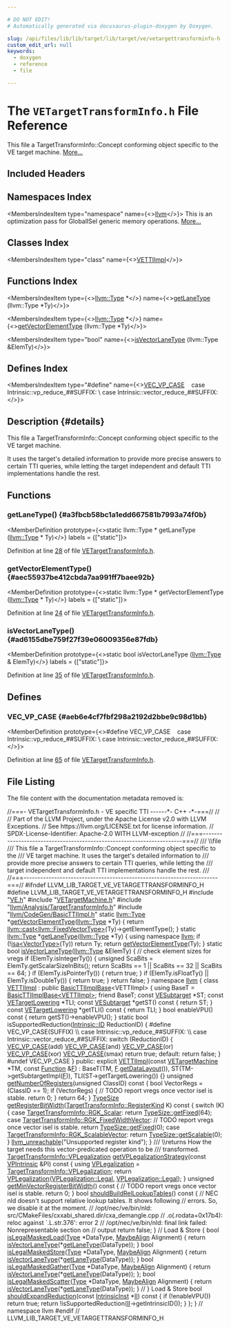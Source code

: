 ```yaml
---

# DO NOT EDIT!
# Automatically generated via docusaurus-plugin-doxygen by Doxygen.

slug: /api/files/lib/lib/target/lib/target/ve/vetargettransforminfo-h
custom_edit_url: null
keywords:
  - doxygen
  - reference
  - file

---
```





# The `VETargetTransformInfo.h` File Reference

<DoxygenPage pluginConfig={pluginConfig}>

This file a TargetTransformInfo::Concept conforming object specific to the VE target machine. <a href="#details">More...</a>

## Included Headers

<IncludesList>
<IncludesListItem
  filePath="VE.h"
  permalink="/docs/api/files/lib/lib/target/lib/target/ve/ve-h"
  isLocal="true" />
<IncludesListItem
  filePath="VETargetMachine.h"
  permalink="/docs/api/files/lib/lib/target/lib/target/ve/vetargetmachine-h"
  isLocal="true" />
<IncludesListItem
  filePath="llvm/Analysis/TargetTransformInfo.h"
  permalink="/docs/api/files/include/include/llvm/include/llvm/analysis/targettransforminfo-h"
  isLocal="true" />
<IncludesListItem
  filePath="llvm/CodeGen/BasicTTIImpl.h"
  permalink="/docs/api/files/include/include/llvm/include/llvm/codegen/basicttiimpl-h"
  isLocal="true" />
</IncludesList>

## Namespaces Index

<MembersIndex>

<MembersIndexItem
  type="namespace"
  name={<><a href="/docs/api/namespaces/llvm">llvm</a></>}>
This is an optimization pass for GlobalISel generic memory operations. <a href="/docs/api/namespaces/llvm/#details">More...</a>
</MembersIndexItem>

</MembersIndex>

## Classes Index

<MembersIndex>

<MembersIndexItem
  type="class"
  name={<><a href="/docs/api/classes/llvm/vettiimpl">VETTIImpl</a></>}>
</MembersIndexItem>

</MembersIndex>

## Functions Index

<MembersIndex>

<MembersIndexItem
  type={<><a href="/docs/api/classes/llvm/type">llvm::Type</a> &#42;</>}
  name={<><a href="#a3fbcb58bc1a1edd667581b7993a74f0b">getLaneType</a> (llvm::Type &#42;Ty)</>}>
</MembersIndexItem>

<MembersIndexItem
  type={<><a href="/docs/api/classes/llvm/type">llvm::Type</a> &#42;</>}
  name={<><a href="#aec55937be412cbda7aa991ff7baee92b">getVectorElementType</a> (llvm::Type &#42;Ty)</>}>
</MembersIndexItem>

<MembersIndexItem
  type="bool"
  name={<><a href="#ad6155dbe759f27f39e06009356e87fdb">isVectorLaneType</a> (llvm::Type &amp;ElemTy)</>}>
</MembersIndexItem>

</MembersIndex>

## Defines Index

<MembersIndex>

<MembersIndexItem
  type="#define"
  name={<><a href="#aeb6e4cf7fbf298a2192d2bbe9c98d1bb">VEC&#95;VP&#95;CASE</a>&nbsp;&nbsp;&nbsp;  case Intrinsic::vp&#95;reduce&#95;##SUFFIX:                                          \\
  case Intrinsic::vector&#95;reduce&#95;##SUFFIX:</>}>
</MembersIndexItem>

</MembersIndex>

## Description {#details}

This file a TargetTransformInfo::Concept conforming object specific to the VE target machine.

It uses the target&#39;s detailed information to provide more precise answers to certain TTI queries, while letting the target independent and default TTI implementations handle the rest.

<SectionDefinition>

## Functions

### getLaneType() {#a3fbcb58bc1a1edd667581b7993a74f0b}

<MemberDefinition
  prototype={<>static llvm::Type &#42; getLaneType (<a href="/docs/api/classes/llvm/type">llvm::Type</a> &#42; Ty)</>}
  labels = {["static"]}>

Definition at line <a href="#l00028">28</a> of file <a href="/docs/api/files/lib/lib/target/lib/target/ve/vetargettransforminfo-h">VETargetTransformInfo.h</a>.
</MemberDefinition>

### getVectorElementType() {#aec55937be412cbda7aa991ff7baee92b}

<MemberDefinition
  prototype={<>static llvm::Type &#42; getVectorElementType (<a href="/docs/api/classes/llvm/type">llvm::Type</a> &#42; Ty)</>}
  labels = {["static"]}>

Definition at line <a href="#l00024">24</a> of file <a href="/docs/api/files/lib/lib/target/lib/target/ve/vetargettransforminfo-h">VETargetTransformInfo.h</a>.
</MemberDefinition>

### isVectorLaneType() {#ad6155dbe759f27f39e06009356e87fdb}

<MemberDefinition
  prototype={<>static bool isVectorLaneType (<a href="/docs/api/classes/llvm/type">llvm::Type</a> &amp; ElemTy)</>}
  labels = {["static"]}>

Definition at line <a href="#l00035">35</a> of file <a href="/docs/api/files/lib/lib/target/lib/target/ve/vetargettransforminfo-h">VETargetTransformInfo.h</a>.
</MemberDefinition>

</SectionDefinition>

<SectionDefinition>

## Defines

### VEC&#95;VP&#95;CASE {#aeb6e4cf7fbf298a2192d2bbe9c98d1bb}

<MemberDefinition
  prototype={<>#define VEC&#95;VP&#95;CASE&nbsp;&nbsp;&nbsp;  case Intrinsic::vp&#95;reduce&#95;##SUFFIX:                                          \\
  case Intrinsic::vector&#95;reduce&#95;##SUFFIX:</>}>

Definition at line <a href="#l00065">65</a> of file <a href="/docs/api/files/lib/lib/target/lib/target/ve/vetargettransforminfo-h">VETargetTransformInfo.h</a>.
</MemberDefinition>

</SectionDefinition>

## File Listing

The file content with the documentation metadata removed is:

<ProgramListing>

<Link id="l00001" /><CodeLine lineNumber="1"><Highlight kind="comment">//===- VETargetTransformInfo.h - VE specific TTI ------&#42;- C++ -&#42;-===//</Highlight><Highlight kind="normal"></Highlight></CodeLine>
<Link id="l00002" /><CodeLine lineNumber="2"><Highlight kind="normal"></Highlight><Highlight kind="comment">//</Highlight><Highlight kind="normal"></Highlight></CodeLine>
<Link id="l00003" /><CodeLine lineNumber="3"><Highlight kind="normal"></Highlight><Highlight kind="comment">// Part of the LLVM Project, under the Apache License v2.0 with LLVM Exceptions.</Highlight><Highlight kind="normal"></Highlight></CodeLine>
<Link id="l00004" /><CodeLine lineNumber="4"><Highlight kind="normal"></Highlight><Highlight kind="comment">// See https://llvm.org/LICENSE.txt for license information.</Highlight><Highlight kind="normal"></Highlight></CodeLine>
<Link id="l00005" /><CodeLine lineNumber="5"><Highlight kind="normal"></Highlight><Highlight kind="comment">// SPDX-License-Identifier: Apache-2.0 WITH LLVM-exception</Highlight><Highlight kind="normal"></Highlight></CodeLine>
<Link id="l00006" /><CodeLine lineNumber="6"><Highlight kind="normal"></Highlight><Highlight kind="comment">//</Highlight><Highlight kind="normal"></Highlight></CodeLine>
<Link id="l00007" /><CodeLine lineNumber="7"><Highlight kind="normal"></Highlight><Highlight kind="comment">//===----------------------------------------------------------------------===//</Highlight><Highlight kind="comment"></Highlight></CodeLine>
<Link id="l00008" /><CodeLine lineNumber="8"><Highlight kind="comment">/// \\file</Highlight></CodeLine>
<Link id="l00009" /><CodeLine lineNumber="9"><Highlight kind="comment">/// This file a TargetTransformInfo::Concept conforming object specific to the</Highlight></CodeLine>
<Link id="l00010" /><CodeLine lineNumber="10"><Highlight kind="comment">/// VE target machine. It uses the target&#39;s detailed information to</Highlight></CodeLine>
<Link id="l00011" /><CodeLine lineNumber="11"><Highlight kind="comment">/// provide more precise answers to certain TTI queries, while letting the</Highlight></CodeLine>
<Link id="l00012" /><CodeLine lineNumber="12"><Highlight kind="comment">/// target independent and default TTI implementations handle the rest.</Highlight></CodeLine>
<Link id="l00013" /><CodeLine lineNumber="13"><Highlight kind="comment">///</Highlight><Highlight kind="normal"></Highlight></CodeLine>
<Link id="l00014" /><CodeLine lineNumber="14"><Highlight kind="normal"></Highlight><Highlight kind="comment">//===----------------------------------------------------------------------===//</Highlight><Highlight kind="normal"></Highlight></CodeLine>
<Link id="l00015" /><CodeLine lineNumber="15"><Highlight kind="normal"></Highlight></CodeLine>
<Link id="l00016" /><CodeLine lineNumber="16"><Highlight kind="normal"></Highlight><Highlight kind="preprocessor">#ifndef LLVM&#95;LIB&#95;TARGET&#95;VE&#95;VETARGETTRANSFORMINFO&#95;H</Highlight><Highlight kind="normal"></Highlight></CodeLine>
<Link id="l00017" /><CodeLine lineNumber="17"><Highlight kind="normal"></Highlight><Highlight kind="preprocessor">#define LLVM&#95;LIB&#95;TARGET&#95;VE&#95;VETARGETTRANSFORMINFO&#95;H</Highlight><Highlight kind="normal"></Highlight></CodeLine>
<Link id="l00018" /><CodeLine lineNumber="18"><Highlight kind="normal"></Highlight></CodeLine>
<Link id="l00019" /><CodeLine lineNumber="19"><Highlight kind="normal"></Highlight><Highlight kind="preprocessor">#include &quot;<a href="/docs/api/files/lib/lib/target/lib/target/ve/ve-h">VE.h</a>&quot;</Highlight><Highlight kind="normal"></Highlight></CodeLine>
<Link id="l00020" /><CodeLine lineNumber="20"><Highlight kind="normal"></Highlight><Highlight kind="preprocessor">#include &quot;<a href="/docs/api/files/lib/lib/target/lib/target/ve/vetargetmachine-h">VETargetMachine.h</a>&quot;</Highlight><Highlight kind="normal"></Highlight></CodeLine>
<Link id="l00021" /><CodeLine lineNumber="21"><Highlight kind="normal"></Highlight><Highlight kind="preprocessor">#include &quot;<a href="/docs/api/files/include/include/llvm/include/llvm/analysis/targettransforminfo-h">llvm/Analysis/TargetTransformInfo.h</a>&quot;</Highlight><Highlight kind="normal"></Highlight></CodeLine>
<Link id="l00022" /><CodeLine lineNumber="22"><Highlight kind="normal"></Highlight><Highlight kind="preprocessor">#include &quot;<a href="/docs/api/files/include/include/llvm/include/llvm/codegen/basicttiimpl-h">llvm/CodeGen/BasicTTIImpl.h</a>&quot;</Highlight><Highlight kind="normal"></Highlight></CodeLine>
<Link id="l00023" /><CodeLine lineNumber="23"><Highlight kind="normal"></Highlight></CodeLine>
<Link id="l00024" /><CodeLine lineNumber="24" lineLink="#aec55937be412cbda7aa991ff7baee92b"><Highlight kind="normal"></Highlight><Highlight kind="keyword">static</Highlight><Highlight kind="normal"> <a href="/docs/api/classes/llvm/type">llvm::Type</a> &#42;<a href="#aec55937be412cbda7aa991ff7baee92b">getVectorElementType</a>(<a href="/docs/api/classes/llvm/type">llvm::Type</a> &#42;Ty) &#123;</Highlight></CodeLine>
<Link id="l00025" /><CodeLine lineNumber="25"><Highlight kind="normal">  </Highlight><Highlight kind="keywordflow">return</Highlight><Highlight kind="normal"> <a href="/docs/api/namespaces/llvm/#ac4fc845f5ed92de63cd4474f128f5fc5">llvm::cast&lt;llvm::FixedVectorType&gt;</a>(Ty)-&gt;getElementType();</Highlight></CodeLine>
<Link id="l00026" /><CodeLine lineNumber="26"><Highlight kind="normal">&#125;</Highlight></CodeLine>
<Link id="l00027" /><CodeLine lineNumber="27"><Highlight kind="normal"></Highlight></CodeLine>
<Link id="l00028" /><CodeLine lineNumber="28" lineLink="#a3fbcb58bc1a1edd667581b7993a74f0b"><Highlight kind="normal"></Highlight><Highlight kind="keyword">static</Highlight><Highlight kind="normal"> <a href="/docs/api/classes/llvm/type">llvm::Type</a> &#42;<a href="#a3fbcb58bc1a1edd667581b7993a74f0b">getLaneType</a>(<a href="/docs/api/classes/llvm/type">llvm::Type</a> &#42;Ty) &#123;</Highlight></CodeLine>
<Link id="l00029" /><CodeLine lineNumber="29"><Highlight kind="normal">  </Highlight><Highlight kind="keyword">using namespace </Highlight><Highlight kind="normal"><a href="/docs/api/namespaces/llvm">llvm</a>;</Highlight></CodeLine>
<Link id="l00030" /><CodeLine lineNumber="30"><Highlight kind="normal">  </Highlight><Highlight kind="keywordflow">if</Highlight><Highlight kind="normal"> (!<a href="/docs/api/namespaces/llvm/#a92ca992e52dddc420f4b069cae06dfbe">isa&lt;VectorType&gt;</a>(Ty))</Highlight></CodeLine>
<Link id="l00031" /><CodeLine lineNumber="31"><Highlight kind="normal">    </Highlight><Highlight kind="keywordflow">return</Highlight><Highlight kind="normal"> Ty;</Highlight></CodeLine>
<Link id="l00032" /><CodeLine lineNumber="32"><Highlight kind="normal">  </Highlight><Highlight kind="keywordflow">return</Highlight><Highlight kind="normal"> <a href="#aec55937be412cbda7aa991ff7baee92b">getVectorElementType</a>(Ty);</Highlight></CodeLine>
<Link id="l00033" /><CodeLine lineNumber="33"><Highlight kind="normal">&#125;</Highlight></CodeLine>
<Link id="l00034" /><CodeLine lineNumber="34"><Highlight kind="normal"></Highlight></CodeLine>
<Link id="l00035" /><CodeLine lineNumber="35" lineLink="#ad6155dbe759f27f39e06009356e87fdb"><Highlight kind="normal"></Highlight><Highlight kind="keyword">static</Highlight><Highlight kind="normal"> </Highlight><Highlight kind="keywordtype">bool</Highlight><Highlight kind="normal"> <a href="#ad6155dbe759f27f39e06009356e87fdb">isVectorLaneType</a>(<a href="/docs/api/classes/llvm/type">llvm::Type</a> &amp;ElemTy) &#123;</Highlight></CodeLine>
<Link id="l00036" /><CodeLine lineNumber="36"><Highlight kind="normal">  </Highlight><Highlight kind="comment">// check element sizes for vregs</Highlight><Highlight kind="normal"></Highlight></CodeLine>
<Link id="l00037" /><CodeLine lineNumber="37"><Highlight kind="normal">  </Highlight><Highlight kind="keywordflow">if</Highlight><Highlight kind="normal"> (ElemTy.isIntegerTy()) &#123;</Highlight></CodeLine>
<Link id="l00038" /><CodeLine lineNumber="38"><Highlight kind="normal">    </Highlight><Highlight kind="keywordtype">unsigned</Highlight><Highlight kind="normal"> ScaBits = ElemTy.getScalarSizeInBits();</Highlight></CodeLine>
<Link id="l00039" /><CodeLine lineNumber="39"><Highlight kind="normal">    </Highlight><Highlight kind="keywordflow">return</Highlight><Highlight kind="normal"> ScaBits == 1 || ScaBits == 32 || ScaBits == 64;</Highlight></CodeLine>
<Link id="l00040" /><CodeLine lineNumber="40"><Highlight kind="normal">  &#125;</Highlight></CodeLine>
<Link id="l00041" /><CodeLine lineNumber="41"><Highlight kind="normal">  </Highlight><Highlight kind="keywordflow">if</Highlight><Highlight kind="normal"> (ElemTy.isPointerTy()) &#123;</Highlight></CodeLine>
<Link id="l00042" /><CodeLine lineNumber="42"><Highlight kind="normal">    </Highlight><Highlight kind="keywordflow">return</Highlight><Highlight kind="normal"> </Highlight><Highlight kind="keyword">true</Highlight><Highlight kind="normal">;</Highlight></CodeLine>
<Link id="l00043" /><CodeLine lineNumber="43"><Highlight kind="normal">  &#125;</Highlight></CodeLine>
<Link id="l00044" /><CodeLine lineNumber="44"><Highlight kind="normal">  </Highlight><Highlight kind="keywordflow">if</Highlight><Highlight kind="normal"> (ElemTy.isFloatTy() || ElemTy.isDoubleTy()) &#123;</Highlight></CodeLine>
<Link id="l00045" /><CodeLine lineNumber="45"><Highlight kind="normal">    </Highlight><Highlight kind="keywordflow">return</Highlight><Highlight kind="normal"> </Highlight><Highlight kind="keyword">true</Highlight><Highlight kind="normal">;</Highlight></CodeLine>
<Link id="l00046" /><CodeLine lineNumber="46"><Highlight kind="normal">  &#125;</Highlight></CodeLine>
<Link id="l00047" /><CodeLine lineNumber="47"><Highlight kind="normal">  </Highlight><Highlight kind="keywordflow">return</Highlight><Highlight kind="normal"> </Highlight><Highlight kind="keyword">false</Highlight><Highlight kind="normal">;</Highlight></CodeLine>
<Link id="l00048" /><CodeLine lineNumber="48"><Highlight kind="normal">&#125;</Highlight></CodeLine>
<Link id="l00049" /><CodeLine lineNumber="49"><Highlight kind="normal"></Highlight></CodeLine>
<Link id="l00050" /><CodeLine lineNumber="50"><Highlight kind="normal"></Highlight><Highlight kind="keyword">namespace </Highlight><Highlight kind="normal"><a href="/docs/api/namespaces/llvm">llvm</a> &#123;</Highlight></CodeLine>
<Link id="l00051" /><CodeLine lineNumber="51"><Highlight kind="normal"></Highlight></CodeLine>
<Link id="l00052" /><CodeLine lineNumber="52" lineLink="/docs/api/classes/llvm/vettiimpl"><Highlight kind="normal"></Highlight><Highlight kind="keyword">class </Highlight><Highlight kind="normal"><a href="/docs/api/classes/llvm/vettiimpl/#a2741f19469c69a6dac17a4df2fc49c16">VETTIImpl</a> : </Highlight><Highlight kind="keyword">public</Highlight><Highlight kind="normal"> <a href="/docs/api/classes/llvm/basicttiimplbase/#af27fe55e5ff1f0cb622c503314c9faa3">BasicTTIImplBase</a>&lt;VETTIImpl&gt; &#123;</Highlight></CodeLine>
<Link id="l00053" /><CodeLine lineNumber="53"><Highlight kind="normal">  </Highlight><Highlight kind="keyword">using </Highlight><Highlight kind="normal">BaseT = <a href="/docs/api/classes/llvm/basicttiimplbase/#af27fe55e5ff1f0cb622c503314c9faa3">BasicTTIImplBase&lt;VETTIImpl&gt;</a>;</Highlight></CodeLine>
<Link id="l00054" /><CodeLine lineNumber="54"><Highlight kind="normal">  </Highlight><Highlight kind="keyword">friend</Highlight><Highlight kind="normal"> BaseT;</Highlight></CodeLine>
<Link id="l00055" /><CodeLine lineNumber="55"><Highlight kind="normal"></Highlight></CodeLine>
<Link id="l00056" /><CodeLine lineNumber="56"><Highlight kind="normal">  </Highlight><Highlight kind="keyword">const</Highlight><Highlight kind="normal"> <a href="/docs/api/classes/llvm/vesubtarget">VESubtarget</a> &#42;ST;</Highlight></CodeLine>
<Link id="l00057" /><CodeLine lineNumber="57"><Highlight kind="normal">  </Highlight><Highlight kind="keyword">const</Highlight><Highlight kind="normal"> <a href="/docs/api/classes/llvm/vetargetlowering">VETargetLowering</a> &#42;TLI;</Highlight></CodeLine>
<Link id="l00058" /><CodeLine lineNumber="58"><Highlight kind="normal"></Highlight></CodeLine>
<Link id="l00059" /><CodeLine lineNumber="59"><Highlight kind="normal">  </Highlight><Highlight kind="keyword">const</Highlight><Highlight kind="normal"> <a href="/docs/api/classes/llvm/vesubtarget">VESubtarget</a> &#42;getST()</Highlight><Highlight kind="keyword"> const </Highlight><Highlight kind="normal">&#123; </Highlight><Highlight kind="keywordflow">return</Highlight><Highlight kind="normal"> ST; &#125;</Highlight></CodeLine>
<Link id="l00060" /><CodeLine lineNumber="60"><Highlight kind="normal">  </Highlight><Highlight kind="keyword">const</Highlight><Highlight kind="normal"> <a href="/docs/api/classes/llvm/vetargetlowering">VETargetLowering</a> &#42;getTLI()</Highlight><Highlight kind="keyword"> const </Highlight><Highlight kind="normal">&#123; </Highlight><Highlight kind="keywordflow">return</Highlight><Highlight kind="normal"> TLI; &#125;</Highlight></CodeLine>
<Link id="l00061" /><CodeLine lineNumber="61"><Highlight kind="normal"></Highlight></CodeLine>
<Link id="l00062" /><CodeLine lineNumber="62"><Highlight kind="normal">  </Highlight><Highlight kind="keywordtype">bool</Highlight><Highlight kind="normal"> enableVPU()</Highlight><Highlight kind="keyword"> const </Highlight><Highlight kind="normal">&#123; </Highlight><Highlight kind="keywordflow">return</Highlight><Highlight kind="normal"> getST()-&gt;enableVPU(); &#125;</Highlight></CodeLine>
<Link id="l00063" /><CodeLine lineNumber="63"><Highlight kind="normal"></Highlight></CodeLine>
<Link id="l00064" /><CodeLine lineNumber="64"><Highlight kind="normal">  </Highlight><Highlight kind="keyword">static</Highlight><Highlight kind="normal"> </Highlight><Highlight kind="keywordtype">bool</Highlight><Highlight kind="normal"> isSupportedReduction(<a href="/docs/api/namespaces/llvm/intrinsic/#a80add6b3b1cdaec560907995127adc16">Intrinsic::ID</a> ReductionID) &#123;</Highlight></CodeLine>
<Link id="l00065" /><CodeLine lineNumber="65"><Highlight kind="normal"></Highlight><Highlight kind="preprocessor">#define VEC&#95;VP&#95;CASE(SUFFIX)                                                    \\</Highlight></CodeLine>
<Link id="l00066" /><CodeLine lineNumber="66"><Highlight kind="preprocessor">  case Intrinsic::vp&#95;reduce&#95;##SUFFIX:                                          \\</Highlight></CodeLine>
<Link id="l00067" /><CodeLine lineNumber="67"><Highlight kind="preprocessor">  case Intrinsic::vector&#95;reduce&#95;##SUFFIX:</Highlight><Highlight kind="normal"></Highlight></CodeLine>
<Link id="l00068" /><CodeLine lineNumber="68"><Highlight kind="normal"></Highlight></CodeLine>
<Link id="l00069" /><CodeLine lineNumber="69"><Highlight kind="normal">    </Highlight><Highlight kind="keywordflow">switch</Highlight><Highlight kind="normal"> (ReductionID) &#123;</Highlight></CodeLine>
<Link id="l00070" /><CodeLine lineNumber="70"><Highlight kind="normal">      <a href="#aeb6e4cf7fbf298a2192d2bbe9c98d1bb">VEC&#95;VP&#95;CASE</a>(add)</Highlight></CodeLine>
<Link id="l00071" /><CodeLine lineNumber="71"><Highlight kind="normal">      <a href="#aeb6e4cf7fbf298a2192d2bbe9c98d1bb">VEC&#95;VP&#95;CASE</a>(and)</Highlight></CodeLine>
<Link id="l00072" /><CodeLine lineNumber="72"><Highlight kind="normal">      <a href="#aeb6e4cf7fbf298a2192d2bbe9c98d1bb">VEC&#95;VP&#95;CASE</a>(or)</Highlight></CodeLine>
<Link id="l00073" /><CodeLine lineNumber="73"><Highlight kind="normal">      <a href="#aeb6e4cf7fbf298a2192d2bbe9c98d1bb">VEC&#95;VP&#95;CASE</a>(xor)</Highlight></CodeLine>
<Link id="l00074" /><CodeLine lineNumber="74"><Highlight kind="normal">      <a href="#aeb6e4cf7fbf298a2192d2bbe9c98d1bb">VEC&#95;VP&#95;CASE</a>(smax)</Highlight></CodeLine>
<Link id="l00075" /><CodeLine lineNumber="75"><Highlight kind="normal">      </Highlight><Highlight kind="keywordflow">return</Highlight><Highlight kind="normal"> </Highlight><Highlight kind="keyword">true</Highlight><Highlight kind="normal">;</Highlight></CodeLine>
<Link id="l00076" /><CodeLine lineNumber="76"><Highlight kind="normal"></Highlight></CodeLine>
<Link id="l00077" /><CodeLine lineNumber="77"><Highlight kind="normal">    </Highlight><Highlight kind="keywordflow">default</Highlight><Highlight kind="normal">:</Highlight></CodeLine>
<Link id="l00078" /><CodeLine lineNumber="78"><Highlight kind="normal">      </Highlight><Highlight kind="keywordflow">return</Highlight><Highlight kind="normal"> </Highlight><Highlight kind="keyword">false</Highlight><Highlight kind="normal">;</Highlight></CodeLine>
<Link id="l00079" /><CodeLine lineNumber="79"><Highlight kind="normal">    &#125;</Highlight></CodeLine>
<Link id="l00080" /><CodeLine lineNumber="80"><Highlight kind="normal"></Highlight><Highlight kind="preprocessor">#undef VEC&#95;VP&#95;CASE</Highlight><Highlight kind="normal"></Highlight></CodeLine>
<Link id="l00081" /><CodeLine lineNumber="81"><Highlight kind="normal">  &#125;</Highlight></CodeLine>
<Link id="l00082" /><CodeLine lineNumber="82"><Highlight kind="normal"></Highlight></CodeLine>
<Link id="l00083" /><CodeLine lineNumber="83"><Highlight kind="normal"></Highlight><Highlight kind="keyword">public</Highlight><Highlight kind="normal">:</Highlight></CodeLine>
<Link id="l00084" /><CodeLine lineNumber="84" lineLink="/docs/api/classes/llvm/vettiimpl/#a2741f19469c69a6dac17a4df2fc49c16"><Highlight kind="normal">  </Highlight><Highlight kind="keyword">explicit</Highlight><Highlight kind="normal"> <a href="/docs/api/classes/llvm/vettiimpl/#a2741f19469c69a6dac17a4df2fc49c16">VETTIImpl</a>(</Highlight><Highlight kind="keyword">const</Highlight><Highlight kind="normal"> <a href="/docs/api/classes/llvm/vetargetmachine">VETargetMachine</a> &#42;TM, </Highlight><Highlight kind="keyword">const</Highlight><Highlight kind="normal"> <a href="/docs/api/classes/llvm/function">Function</a> &amp;<a href="/docs/api/files/lib/lib/support/md5-cpp/#a96d73bbd7af15cb1fc38c3f4a3bd82e9">F</a>)</Highlight></CodeLine>
<Link id="l00085" /><CodeLine lineNumber="85"><Highlight kind="normal">      : BaseT(TM, <a href="/docs/api/files/lib/lib/support/md5-cpp/#a96d73bbd7af15cb1fc38c3f4a3bd82e9">F</a>.<a href="/docs/api/classes/llvm/targettransforminfoimplbase/#a01aadd7eea7124cd9f5cd7cea37d8dab">getDataLayout</a>()), ST(TM-&gt;getSubtargetImpl(<a href="/docs/api/files/lib/lib/support/md5-cpp/#a96d73bbd7af15cb1fc38c3f4a3bd82e9">F</a>)),</Highlight></CodeLine>
<Link id="l00086" /><CodeLine lineNumber="86"><Highlight kind="normal">        TLI(ST-&gt;getTargetLowering()) &#123;&#125;</Highlight></CodeLine>
<Link id="l00087" /><CodeLine lineNumber="87"><Highlight kind="normal"></Highlight></CodeLine>
<Link id="l00088" /><CodeLine lineNumber="88" lineLink="/docs/api/classes/llvm/vettiimpl/#ae4c241113105ca7e7de782bc8c058fba"><Highlight kind="normal">  </Highlight><Highlight kind="keywordtype">unsigned</Highlight><Highlight kind="normal"> <a href="/docs/api/classes/llvm/vettiimpl/#ae4c241113105ca7e7de782bc8c058fba">getNumberOfRegisters</a>(</Highlight><Highlight kind="keywordtype">unsigned</Highlight><Highlight kind="normal"> ClassID)</Highlight><Highlight kind="keyword"> const </Highlight><Highlight kind="normal">&#123;</Highlight></CodeLine>
<Link id="l00089" /><CodeLine lineNumber="89"><Highlight kind="normal">    </Highlight><Highlight kind="keywordtype">bool</Highlight><Highlight kind="normal"> VectorRegs = (ClassID == 1);</Highlight></CodeLine>
<Link id="l00090" /><CodeLine lineNumber="90"><Highlight kind="normal">    </Highlight><Highlight kind="keywordflow">if</Highlight><Highlight kind="normal"> (VectorRegs) &#123;</Highlight></CodeLine>
<Link id="l00091" /><CodeLine lineNumber="91"><Highlight kind="normal">      </Highlight><Highlight kind="comment">// TODO report vregs once vector isel is stable.</Highlight><Highlight kind="normal"></Highlight></CodeLine>
<Link id="l00092" /><CodeLine lineNumber="92"><Highlight kind="normal">      </Highlight><Highlight kind="keywordflow">return</Highlight><Highlight kind="normal"> 0;</Highlight></CodeLine>
<Link id="l00093" /><CodeLine lineNumber="93"><Highlight kind="normal">    &#125;</Highlight></CodeLine>
<Link id="l00094" /><CodeLine lineNumber="94"><Highlight kind="normal"></Highlight></CodeLine>
<Link id="l00095" /><CodeLine lineNumber="95"><Highlight kind="normal">    </Highlight><Highlight kind="keywordflow">return</Highlight><Highlight kind="normal"> 64;</Highlight></CodeLine>
<Link id="l00096" /><CodeLine lineNumber="96"><Highlight kind="normal">  &#125;</Highlight></CodeLine>
<Link id="l00097" /><CodeLine lineNumber="97"><Highlight kind="normal"></Highlight></CodeLine>
<Link id="l00098" /><CodeLine lineNumber="98" lineLink="/docs/api/classes/llvm/vettiimpl/#ae8e5680426655c8d613efd67c236ae65"><Highlight kind="normal">  <a href="/docs/api/classes/llvm/typesize">TypeSize</a> <a href="/docs/api/classes/llvm/vettiimpl/#ae8e5680426655c8d613efd67c236ae65">getRegisterBitWidth</a>(<a href="/docs/api/classes/llvm/targettransforminfo/#a8bb3b1ccf19b8c85429b777dfa4a0166">TargetTransformInfo::RegisterKind</a> K)</Highlight><Highlight kind="keyword"> const </Highlight><Highlight kind="normal">&#123;</Highlight></CodeLine>
<Link id="l00099" /><CodeLine lineNumber="99"><Highlight kind="normal">    </Highlight><Highlight kind="keywordflow">switch</Highlight><Highlight kind="normal"> (K) &#123;</Highlight></CodeLine>
<Link id="l00100" /><CodeLine lineNumber="100"><Highlight kind="normal">    </Highlight><Highlight kind="keywordflow">case</Highlight><Highlight kind="normal"> <a href="/docs/api/classes/llvm/targettransforminfo/#a8bb3b1ccf19b8c85429b777dfa4a0166ad8f233645107107ed48d2e4a915152cc">TargetTransformInfo::RGK&#95;Scalar</a>:</Highlight></CodeLine>
<Link id="l00101" /><CodeLine lineNumber="101"><Highlight kind="normal">      </Highlight><Highlight kind="keywordflow">return</Highlight><Highlight kind="normal"> <a href="/docs/api/classes/llvm/typesize/#a003b4369b4130e669dc9139798e0193c">TypeSize::getFixed</a>(64);</Highlight></CodeLine>
<Link id="l00102" /><CodeLine lineNumber="102"><Highlight kind="normal">    </Highlight><Highlight kind="keywordflow">case</Highlight><Highlight kind="normal"> <a href="/docs/api/classes/llvm/targettransforminfo/#a8bb3b1ccf19b8c85429b777dfa4a0166a183020fbea95c99db23f6d3594f4c4af">TargetTransformInfo::RGK&#95;FixedWidthVector</a>:</Highlight></CodeLine>
<Link id="l00103" /><CodeLine lineNumber="103"><Highlight kind="normal">      </Highlight><Highlight kind="comment">// TODO report vregs once vector isel is stable.</Highlight><Highlight kind="normal"></Highlight></CodeLine>
<Link id="l00104" /><CodeLine lineNumber="104"><Highlight kind="normal">      </Highlight><Highlight kind="keywordflow">return</Highlight><Highlight kind="normal"> <a href="/docs/api/classes/llvm/typesize/#a003b4369b4130e669dc9139798e0193c">TypeSize::getFixed</a>(0);</Highlight></CodeLine>
<Link id="l00105" /><CodeLine lineNumber="105"><Highlight kind="normal">    </Highlight><Highlight kind="keywordflow">case</Highlight><Highlight kind="normal"> <a href="/docs/api/classes/llvm/targettransforminfo/#a8bb3b1ccf19b8c85429b777dfa4a0166a331413d3887a08546d0973091f6a4993">TargetTransformInfo::RGK&#95;ScalableVector</a>:</Highlight></CodeLine>
<Link id="l00106" /><CodeLine lineNumber="106"><Highlight kind="normal">      </Highlight><Highlight kind="keywordflow">return</Highlight><Highlight kind="normal"> <a href="/docs/api/classes/llvm/typesize/#a5fd620f2446d1a4cb0d55a12d182bb34">TypeSize::getScalable</a>(0);</Highlight></CodeLine>
<Link id="l00107" /><CodeLine lineNumber="107"><Highlight kind="normal">    &#125;</Highlight></CodeLine>
<Link id="l00108" /><CodeLine lineNumber="108"><Highlight kind="normal"></Highlight></CodeLine>
<Link id="l00109" /><CodeLine lineNumber="109"><Highlight kind="normal">    <a href="/docs/api/files/include/include/llvm/include/llvm/support/errorhandling-h/#ace243f5c25697a1107cce46626b3dc94">llvm&#95;unreachable</a>(</Highlight><Highlight kind="stringliteral">&quot;Unsupported register kind&quot;</Highlight><Highlight kind="normal">);</Highlight></CodeLine>
<Link id="l00110" /><CodeLine lineNumber="110"><Highlight kind="normal">  &#125;</Highlight></CodeLine>
<Link id="l00111" /><CodeLine lineNumber="111"><Highlight kind="normal"></Highlight><Highlight kind="comment"></Highlight></CodeLine>
<Link id="l00112" /><CodeLine lineNumber="112"><Highlight kind="comment">  /// \\returns How the target needs this vector-predicated operation to be</Highlight></CodeLine>
<Link id="l00113" /><CodeLine lineNumber="113"><Highlight kind="comment">  /// transformed.</Highlight><Highlight kind="normal"></Highlight></CodeLine>
<Link id="l00114" /><CodeLine lineNumber="114"><Highlight kind="normal">  <a href="/docs/api/structs/llvm/targettransforminfo/vplegalization">TargetTransformInfo::VPLegalization</a></Highlight></CodeLine>
<Link id="l00115" /><CodeLine lineNumber="115" lineLink="/docs/api/classes/llvm/vettiimpl/#a524b3f18bd1f942307c235bd05f37a69"><Highlight kind="normal">  <a href="/docs/api/classes/llvm/vettiimpl/#a524b3f18bd1f942307c235bd05f37a69">getVPLegalizationStrategy</a>(</Highlight><Highlight kind="keyword">const</Highlight><Highlight kind="normal"> <a href="/docs/api/classes/llvm/vpintrinsic">VPIntrinsic</a> &amp;PI)</Highlight><Highlight kind="keyword"> const </Highlight><Highlight kind="normal">&#123;</Highlight></CodeLine>
<Link id="l00116" /><CodeLine lineNumber="116"><Highlight kind="normal">    </Highlight><Highlight kind="keyword">using </Highlight><Highlight kind="normal"><a href="/docs/api/files/lib/lib/codegen/expandvectorpredication-cpp/#a8bbe0bdae41c88a50d5776a8b6bd9d5c">VPLegalization</a> = <a href="/docs/api/structs/llvm/targettransforminfo/vplegalization">TargetTransformInfo::VPLegalization</a>;</Highlight></CodeLine>
<Link id="l00117" /><CodeLine lineNumber="117"><Highlight kind="normal">    </Highlight><Highlight kind="keywordflow">return</Highlight><Highlight kind="normal"> <a href="/docs/api/files/lib/lib/codegen/expandvectorpredication-cpp/#a8bbe0bdae41c88a50d5776a8b6bd9d5c">VPLegalization</a>(<a href="/docs/api/structs/llvm/targettransforminfo/vplegalization/#abf988827c40fdf90a1e08a8e2cddea0da9e7fcc009995c1a76735da3700665aaa">VPLegalization::Legal</a>, <a href="/docs/api/structs/llvm/targettransforminfo/vplegalization/#abf988827c40fdf90a1e08a8e2cddea0da9e7fcc009995c1a76735da3700665aaa">VPLegalization::Legal</a>);</Highlight></CodeLine>
<Link id="l00118" /><CodeLine lineNumber="118"><Highlight kind="normal">  &#125;</Highlight></CodeLine>
<Link id="l00119" /><CodeLine lineNumber="119"><Highlight kind="normal"></Highlight></CodeLine>
<Link id="l00120" /><CodeLine lineNumber="120" lineLink="/docs/api/classes/llvm/vettiimpl/#af7cf2e298fa0ec5167017ff605cac8ef"><Highlight kind="normal">  </Highlight><Highlight kind="keywordtype">unsigned</Highlight><Highlight kind="normal"> <a href="/docs/api/classes/llvm/vettiimpl/#af7cf2e298fa0ec5167017ff605cac8ef">getMinVectorRegisterBitWidth</a>()</Highlight><Highlight kind="keyword"> const </Highlight><Highlight kind="normal">&#123;</Highlight></CodeLine>
<Link id="l00121" /><CodeLine lineNumber="121"><Highlight kind="normal">    </Highlight><Highlight kind="comment">// TODO report vregs once vector isel is stable.</Highlight><Highlight kind="normal"></Highlight></CodeLine>
<Link id="l00122" /><CodeLine lineNumber="122"><Highlight kind="normal">    </Highlight><Highlight kind="keywordflow">return</Highlight><Highlight kind="normal"> 0;</Highlight></CodeLine>
<Link id="l00123" /><CodeLine lineNumber="123"><Highlight kind="normal">  &#125;</Highlight></CodeLine>
<Link id="l00124" /><CodeLine lineNumber="124"><Highlight kind="normal"></Highlight></CodeLine>
<Link id="l00125" /><CodeLine lineNumber="125" lineLink="/docs/api/classes/llvm/vettiimpl/#ac4c17b978fbfb6b54aa4404750690d6b"><Highlight kind="normal">  </Highlight><Highlight kind="keywordtype">bool</Highlight><Highlight kind="normal"> <a href="/docs/api/classes/llvm/vettiimpl/#ac4c17b978fbfb6b54aa4404750690d6b">shouldBuildRelLookupTables</a>()</Highlight><Highlight kind="keyword"> const </Highlight><Highlight kind="normal">&#123;</Highlight></CodeLine>
<Link id="l00126" /><CodeLine lineNumber="126"><Highlight kind="normal">    </Highlight><Highlight kind="comment">// NEC nld doesn&#39;t support relative lookup tables.  It shows following</Highlight><Highlight kind="normal"></Highlight></CodeLine>
<Link id="l00127" /><CodeLine lineNumber="127"><Highlight kind="normal">    </Highlight><Highlight kind="comment">// errors.  So, we disable it at the moment.</Highlight><Highlight kind="normal"></Highlight></CodeLine>
<Link id="l00128" /><CodeLine lineNumber="128"><Highlight kind="normal">    </Highlight><Highlight kind="comment">//   /opt/nec/ve/bin/nld: src/CMakeFiles/cxxabi&#95;shared.dir/cxa&#95;demangle.cpp</Highlight><Highlight kind="normal"></Highlight></CodeLine>
<Link id="l00129" /><CodeLine lineNumber="129"><Highlight kind="normal">    </Highlight><Highlight kind="comment">//   .o(.rodata+0x17b4): reloc against &#96;.L.str.376&#39;: error 2</Highlight><Highlight kind="normal"></Highlight></CodeLine>
<Link id="l00130" /><CodeLine lineNumber="130"><Highlight kind="normal">    </Highlight><Highlight kind="comment">//   /opt/nec/ve/bin/nld: final link failed: Nonrepresentable section on</Highlight><Highlight kind="normal"></Highlight></CodeLine>
<Link id="l00131" /><CodeLine lineNumber="131"><Highlight kind="normal">    </Highlight><Highlight kind="comment">//   output</Highlight><Highlight kind="normal"></Highlight></CodeLine>
<Link id="l00132" /><CodeLine lineNumber="132"><Highlight kind="normal">    </Highlight><Highlight kind="keywordflow">return</Highlight><Highlight kind="normal"> </Highlight><Highlight kind="keyword">false</Highlight><Highlight kind="normal">;</Highlight></CodeLine>
<Link id="l00133" /><CodeLine lineNumber="133"><Highlight kind="normal">  &#125;</Highlight></CodeLine>
<Link id="l00134" /><CodeLine lineNumber="134"><Highlight kind="normal"></Highlight></CodeLine>
<Link id="l00135" /><CodeLine lineNumber="135"><Highlight kind="normal">  </Highlight><Highlight kind="comment">// Load &amp; Store &#123;</Highlight><Highlight kind="normal"></Highlight></CodeLine>
<Link id="l00136" /><CodeLine lineNumber="136" lineLink="/docs/api/classes/llvm/vettiimpl/#ac4f9d68234382ecee5d498e044fb6049"><Highlight kind="normal">  </Highlight><Highlight kind="keywordtype">bool</Highlight><Highlight kind="normal"> <a href="/docs/api/classes/llvm/vettiimpl/#ac4f9d68234382ecee5d498e044fb6049">isLegalMaskedLoad</a>(<a href="/docs/api/classes/llvm/type">Type</a> &#42;DataType, <a href="/docs/api/structs/llvm/maybealign">MaybeAlign</a> Alignment) &#123;</Highlight></CodeLine>
<Link id="l00137" /><CodeLine lineNumber="137"><Highlight kind="normal">    </Highlight><Highlight kind="keywordflow">return</Highlight><Highlight kind="normal"> <a href="#ad6155dbe759f27f39e06009356e87fdb">isVectorLaneType</a>(&#42;<a href="#a3fbcb58bc1a1edd667581b7993a74f0b">getLaneType</a>(DataType));</Highlight></CodeLine>
<Link id="l00138" /><CodeLine lineNumber="138"><Highlight kind="normal">  &#125;</Highlight></CodeLine>
<Link id="l00139" /><CodeLine lineNumber="139" lineLink="/docs/api/classes/llvm/vettiimpl/#a641821e9d4b829774e3c999a4ce08e7c"><Highlight kind="normal">  </Highlight><Highlight kind="keywordtype">bool</Highlight><Highlight kind="normal"> <a href="/docs/api/classes/llvm/vettiimpl/#a641821e9d4b829774e3c999a4ce08e7c">isLegalMaskedStore</a>(<a href="/docs/api/classes/llvm/type">Type</a> &#42;DataType, <a href="/docs/api/structs/llvm/maybealign">MaybeAlign</a> Alignment) &#123;</Highlight></CodeLine>
<Link id="l00140" /><CodeLine lineNumber="140"><Highlight kind="normal">    </Highlight><Highlight kind="keywordflow">return</Highlight><Highlight kind="normal"> <a href="#ad6155dbe759f27f39e06009356e87fdb">isVectorLaneType</a>(&#42;<a href="#a3fbcb58bc1a1edd667581b7993a74f0b">getLaneType</a>(DataType));</Highlight></CodeLine>
<Link id="l00141" /><CodeLine lineNumber="141"><Highlight kind="normal">  &#125;</Highlight></CodeLine>
<Link id="l00142" /><CodeLine lineNumber="142" lineLink="/docs/api/classes/llvm/vettiimpl/#ad0b827df207b5ffe51d9bb1ffd3a75e9"><Highlight kind="normal">  </Highlight><Highlight kind="keywordtype">bool</Highlight><Highlight kind="normal"> <a href="/docs/api/classes/llvm/vettiimpl/#ad0b827df207b5ffe51d9bb1ffd3a75e9">isLegalMaskedGather</a>(<a href="/docs/api/classes/llvm/type">Type</a> &#42;DataType, <a href="/docs/api/structs/llvm/maybealign">MaybeAlign</a> Alignment) &#123;</Highlight></CodeLine>
<Link id="l00143" /><CodeLine lineNumber="143"><Highlight kind="normal">    </Highlight><Highlight kind="keywordflow">return</Highlight><Highlight kind="normal"> <a href="#ad6155dbe759f27f39e06009356e87fdb">isVectorLaneType</a>(&#42;<a href="#a3fbcb58bc1a1edd667581b7993a74f0b">getLaneType</a>(DataType));</Highlight></CodeLine>
<Link id="l00144" /><CodeLine lineNumber="144"><Highlight kind="normal">  &#125;;</Highlight></CodeLine>
<Link id="l00145" /><CodeLine lineNumber="145" lineLink="/docs/api/classes/llvm/vettiimpl/#a92db754af46e372d74c7863f1b2ccc2b"><Highlight kind="normal">  </Highlight><Highlight kind="keywordtype">bool</Highlight><Highlight kind="normal"> <a href="/docs/api/classes/llvm/vettiimpl/#a92db754af46e372d74c7863f1b2ccc2b">isLegalMaskedScatter</a>(<a href="/docs/api/classes/llvm/type">Type</a> &#42;DataType, <a href="/docs/api/structs/llvm/maybealign">MaybeAlign</a> Alignment) &#123;</Highlight></CodeLine>
<Link id="l00146" /><CodeLine lineNumber="146"><Highlight kind="normal">    </Highlight><Highlight kind="keywordflow">return</Highlight><Highlight kind="normal"> <a href="#ad6155dbe759f27f39e06009356e87fdb">isVectorLaneType</a>(&#42;<a href="#a3fbcb58bc1a1edd667581b7993a74f0b">getLaneType</a>(DataType));</Highlight></CodeLine>
<Link id="l00147" /><CodeLine lineNumber="147"><Highlight kind="normal">  &#125;</Highlight></CodeLine>
<Link id="l00148" /><CodeLine lineNumber="148"><Highlight kind="normal">  </Highlight><Highlight kind="comment">// &#125; Load &amp; Store</Highlight><Highlight kind="normal"></Highlight></CodeLine>
<Link id="l00149" /><CodeLine lineNumber="149"><Highlight kind="normal"></Highlight></CodeLine>
<Link id="l00150" /><CodeLine lineNumber="150" lineLink="/docs/api/classes/llvm/vettiimpl/#aaa28b33d9e3e9b5134084c36ba55dd27"><Highlight kind="normal">  </Highlight><Highlight kind="keywordtype">bool</Highlight><Highlight kind="normal"> <a href="/docs/api/classes/llvm/vettiimpl/#aaa28b33d9e3e9b5134084c36ba55dd27">shouldExpandReduction</a>(</Highlight><Highlight kind="keyword">const</Highlight><Highlight kind="normal"> <a href="/docs/api/classes/llvm/intrinsicinst">IntrinsicInst</a> &#42;<a href="/docs/api/files/lib/lib/target/lib/target/nvptx/nvvmintrrange-cpp/#ac5804672fc0850438d63caec770647f8">II</a>)</Highlight><Highlight kind="keyword"> const </Highlight><Highlight kind="normal">&#123;</Highlight></CodeLine>
<Link id="l00151" /><CodeLine lineNumber="151"><Highlight kind="normal">    </Highlight><Highlight kind="keywordflow">if</Highlight><Highlight kind="normal"> (!enableVPU())</Highlight></CodeLine>
<Link id="l00152" /><CodeLine lineNumber="152"><Highlight kind="normal">      </Highlight><Highlight kind="keywordflow">return</Highlight><Highlight kind="normal"> </Highlight><Highlight kind="keyword">true</Highlight><Highlight kind="normal">;</Highlight></CodeLine>
<Link id="l00153" /><CodeLine lineNumber="153"><Highlight kind="normal">    </Highlight><Highlight kind="keywordflow">return</Highlight><Highlight kind="normal"> !isSupportedReduction(<a href="/docs/api/files/lib/lib/target/lib/target/nvptx/nvvmintrrange-cpp/#ac5804672fc0850438d63caec770647f8">II</a>-&gt;getIntrinsicID());</Highlight></CodeLine>
<Link id="l00154" /><CodeLine lineNumber="154"><Highlight kind="normal">  &#125;</Highlight></CodeLine>
<Link id="l00155" /><CodeLine lineNumber="155"><Highlight kind="normal">&#125;;</Highlight></CodeLine>
<Link id="l00156" /><CodeLine lineNumber="156"><Highlight kind="normal"></Highlight></CodeLine>
<Link id="l00157" /><CodeLine lineNumber="157"><Highlight kind="normal">&#125; </Highlight><Highlight kind="comment">// namespace llvm</Highlight><Highlight kind="normal"></Highlight></CodeLine>
<Link id="l00158" /><CodeLine lineNumber="158"><Highlight kind="normal"></Highlight></CodeLine>
<Link id="l00159" /><CodeLine lineNumber="159"><Highlight kind="normal"></Highlight><Highlight kind="preprocessor">#endif </Highlight><Highlight kind="comment">// LLVM&#95;LIB&#95;TARGET&#95;VE&#95;VETARGETTRANSFORMINFO&#95;H</Highlight><Highlight kind="normal"></Highlight></CodeLine>

</ProgramListing>

</DoxygenPage>
